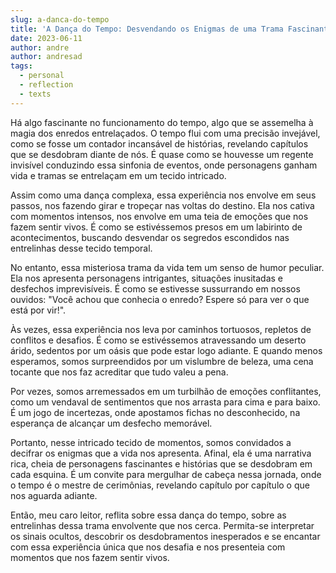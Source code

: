```yaml
---
slug: a-danca-do-tempo
title: 'A Dança do Tempo: Desvendando os Enigmas de uma Trama Fascinante'
date: 2023-06-11
author: andre
author: andresad
tags:
  - personal
  - reflection
  - texts
---
```


Há algo fascinante no funcionamento do tempo, algo que se assemelha à magia dos enredos entrelaçados. O tempo flui com uma precisão invejável, como se fosse um contador incansável de histórias, revelando capítulos que se desdobram diante de nós. É quase como se houvesse um regente invisível conduzindo essa sinfonia de eventos, onde personagens ganham vida e tramas se entrelaçam em um tecido intricado.

Assim como uma dança complexa, essa experiência nos envolve em seus passos, nos fazendo girar e tropeçar nas voltas do destino. Ela nos cativa com momentos intensos, nos envolve em uma teia de emoções que nos fazem sentir vivos. É como se estivéssemos presos em um labirinto de acontecimentos, buscando desvendar os segredos escondidos nas entrelinhas desse tecido temporal.

No entanto, essa misteriosa trama da vida tem um senso de humor peculiar. Ela nos apresenta personagens intrigantes, situações inusitadas e desfechos imprevisíveis. É como se estivesse sussurrando em nossos ouvidos: "Você achou que conhecia o enredo? Espere só para ver o que está por vir!".

Às vezes, essa experiência nos leva por caminhos tortuosos, repletos de conflitos e desafios. É como se estivéssemos atravessando um deserto árido, sedentos por um oásis que pode estar logo adiante. E quando menos esperamos, somos surpreendidos por um vislumbre de beleza, uma cena tocante que nos faz acreditar que tudo valeu a pena.

Por vezes, somos arremessados em um turbilhão de emoções conflitantes, como um vendaval de sentimentos que nos arrasta para cima e para baixo. É um jogo de incertezas, onde apostamos fichas no desconhecido, na esperança de alcançar um desfecho memorável.

Portanto, nesse intricado tecido de momentos, somos convidados a decifrar os enigmas que a vida nos apresenta. Afinal, ela é uma narrativa rica, cheia de personagens fascinantes e histórias que se desdobram em cada esquina. É um convite para mergulhar de cabeça nessa jornada, onde o tempo é o mestre de cerimônias, revelando capítulo por capítulo o que nos aguarda adiante.

Então, meu caro leitor, reflita sobre essa dança do tempo, sobre as entrelinhas dessa trama envolvente que nos cerca. Permita-se interpretar os sinais ocultos, descobrir os desdobramentos inesperados e se encantar com essa experiência única que nos desafia e nos presenteia com momentos que nos fazem sentir vivos.
